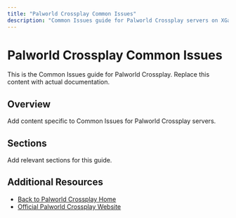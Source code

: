 ```yaml
---
title: "Palworld Crossplay Common Issues"
description: "Common Issues guide for Palworld Crossplay servers on XGamingServer"
---
```


# Palworld Crossplay Common Issues

This is the Common Issues guide for Palworld Crossplay. Replace this content with actual documentation.

## Overview

Add content specific to Common Issues for Palworld Crossplay servers.

## Sections

Add relevant sections for this guide.

## Additional Resources

- [Back to Palworld Crossplay Home](./index)
- [Official Palworld Crossplay Website](https://example.com)
